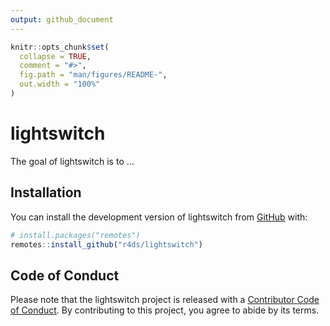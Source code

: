 ```yaml
---
output: github_document
---
```


<!-- README.md is generated from README.Rmd. Please edit that file -->

```r
knitr::opts_chunk$set(
  collapse = TRUE,
  comment = "#>",
  fig.path = "man/figures/README-",
  out.width = "100%"
)
```

# lightswitch

<!-- badges: start -->
<!-- badges: end -->

The goal of lightswitch is to ...

## Installation

You can install the development version of lightswitch from [GitHub](https://github.com/) with:

``` r
# install.packages("remotes")
remotes::install_github("r4ds/lightswitch")
```

## Code of Conduct

Please note that the lightswitch project is released with a [Contributor Code of Conduct](https://contributor-covenant.org/version/2/1/CODE_OF_CONDUCT.html). By contributing to this project, you agree to abide by its terms.
